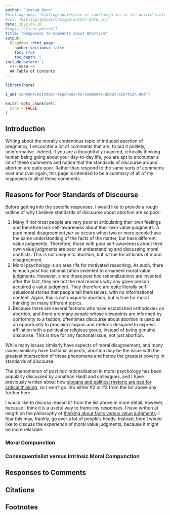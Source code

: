 ```yaml
---
author: "Joshua Born"
#bibliography: "bibliographies/use-of-contraception-in-the-united-states-2017-2019.bib"
#csl: "bibliographies/chicago-author-date.csl"
date: 2022-05-10
#tags: ["first-person"]
title: "Responses to Comments about Abortion"
output:
  blogdown::html_page:
    number_sections: false
    toc: true
    toc_depth: 5
include-before: |
  <!--more-->
  ## Table of Contents
---
```


```r
library(here)

i_am('content/noindex/responses-to-comments-about-abortion.Rmd')

knitr::opts_chunk$set(
  echo = FALSE
)
```

## Introduction

Writing about the morally contentious topic of induced abortion of pregnancy, I encounter a lot of comments that are, to put it politely, uninformative. Indeed, if you are a thoughtfully nuanced, critically thinking human being going about your day-to-day life, you are apt to encounter a lot of these comments and notice that the standards of discourse around abortion are quite poor. Rather than respond to the same sorts of comments over and over again, this page is intended to be a summary of all of my responses to all of these comments.

## Reasons for Poor Standards of Discourse

Before getting into the specific responses, I would like to provide a rough outline of why I believe standards of discourse about abortion are so poor:

1. Many if not most people are very poor at articulating their own feelings and therefore lack self-awareness about their own value judgments. A pure moral disagreement _per se_ occurs when two or more people have the same understanding of the facts of the matter, but have different value judgments. Therefore, those with poor self-awareness about their own value judgments are poor at understanding and discussing moral conflicts. This is not unique to abortion, but is true for all kinds of moral disagreement.
1. Moral psychology is an area rife for motivated reasoning. As such, there is much _post hoc_ rationalization invented to ornament moral value judgments. However, since these _post hoc_ rationalizations are invented after the fact, they are not the real reasons why any given person acquired a value judgment. They therefore are quite literally self-delusional stories that people tell themselves, with no informational content. Again, this is not unique to abortion, but is true for moral thinking on many different topics.
1. Because there are several factions who have established orthodoxies on abortion, and there are many people whose viewpoints are informed by conformity to a faction, oftentimes discourse about abortion is used as an opportunity to proclaim slogans and rhetoric designed to express affiliation with a political or religious group, instead of being genuine discourse. This is true for any factional issue, not just abortion.

While many issues similarly have aspects of moral disagreement, and many issues similarly have factional aspects, abortion may be the issue with the greatest intersection of these phenomena and hence the greatest poverty in standards of discourse.

The phenomenon of _post hoc_ rationalization in moral psychology has been popularly discussed by Jonathan Haidt and colleagues, and I have previously written about how [slogans and political rhetoric are bad for critical thinking](/political-rhetoric-as-shibboleths.html), so I won't go into either \#2 or \#3 from the list above any further here.

I would like to discuss reason \#1 from the list above in more detail, however, because I think it is a useful way to frame my responses. I have written at length on the philosophy of [thinking about facts versus value judgments](/moral-skepticism.html). I fear this may, frankly, go over a lot of people's heads. Instead, here I would like to discuss the _experience_ of moral value judgments, because it might be more relatable.

### Moral Compunction

### Consequentialist versus Intrinsic Moral Compunction

## Responses to Comments


## Citations

::: {#refs}
:::


## Footnotes
